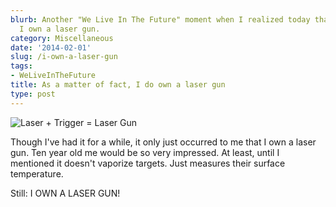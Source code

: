 ```yaml
---
blurb: Another "We Live In The Future" moment when I realized today that, technically,
  I own a laser gun.
category: Miscellaneous
date: '2014-02-01'
slug: /i-own-a-laser-gun
tags:
- WeLiveInTheFuture
title: As a matter of fact, I do own a laser gun
type: post
---
```



![Laser + Trigger = Laser Gun](/aws-20140201--1011-01a.jpg) 

Though I've had it for a while, it only just occurred to  me that I own a laser gun. Ten year old me would be so very impressed. At least, until I mentioned it doesn't vaporize targets. Just measures their surface temperature. 

Still: I OWN A LASER GUN!